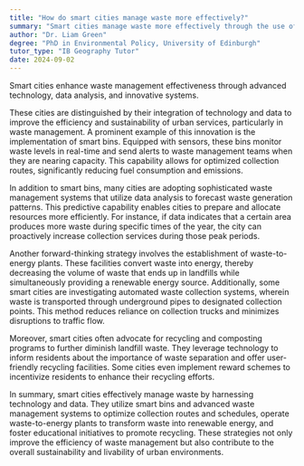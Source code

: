```yaml
---
title: "How do smart cities manage waste more effectively?"
summary: "Smart cities manage waste more effectively through the use of technology, data analysis, and innovative waste management systems."
author: "Dr. Liam Green"
degree: "PhD in Environmental Policy, University of Edinburgh"
tutor_type: "IB Geography Tutor"
date: 2024-09-02
---
```


Smart cities enhance waste management effectiveness through advanced technology, data analysis, and innovative systems.

These cities are distinguished by their integration of technology and data to improve the efficiency and sustainability of urban services, particularly in waste management. A prominent example of this innovation is the implementation of smart bins. Equipped with sensors, these bins monitor waste levels in real-time and send alerts to waste management teams when they are nearing capacity. This capability allows for optimized collection routes, significantly reducing fuel consumption and emissions.

In addition to smart bins, many cities are adopting sophisticated waste management systems that utilize data analysis to forecast waste generation patterns. This predictive capability enables cities to prepare and allocate resources more efficiently. For instance, if data indicates that a certain area produces more waste during specific times of the year, the city can proactively increase collection services during those peak periods.

Another forward-thinking strategy involves the establishment of waste-to-energy plants. These facilities convert waste into energy, thereby decreasing the volume of waste that ends up in landfills while simultaneously providing a renewable energy source. Additionally, some smart cities are investigating automated waste collection systems, wherein waste is transported through underground pipes to designated collection points. This method reduces reliance on collection trucks and minimizes disruptions to traffic flow.

Moreover, smart cities often advocate for recycling and composting programs to further diminish landfill waste. They leverage technology to inform residents about the importance of waste separation and offer user-friendly recycling facilities. Some cities even implement reward schemes to incentivize residents to enhance their recycling efforts.

In summary, smart cities effectively manage waste by harnessing technology and data. They utilize smart bins and advanced waste management systems to optimize collection routes and schedules, operate waste-to-energy plants to transform waste into renewable energy, and foster educational initiatives to promote recycling. These strategies not only improve the efficiency of waste management but also contribute to the overall sustainability and livability of urban environments.
    